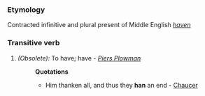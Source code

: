 ===Etymology===
Contracted infinitive and plural present of Middle English ''[[haven]]''
===Transitive verb===
#''(Obsolete):'' To have; have - ''[[Piers Plowman]]''
#:'''Quotations'''
#:*Him thanken all, and thus they '''han''' an end - [[Chaucer]]